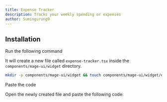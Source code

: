 ```yaml
---
title: Expense Tracker
description: Tracks your weekly spending or expenses
author: Sumingurung9
---
```


<ComponentPreview name="widget-expense-tracker--docs" />

## Installation

<Steps>
<Step>Run the following command</Step>

It will create a new file called `expense-tracker.tsx` inside the `components/mage-ui/widget` directory.

```bash
mkdir -p components/mage-ui/widget && touch components/mage-ui/widget/expense-tracker.tsx
```

<Step>Paste the code</Step>

Open the newly created file and paste the following code:

```jsx file=<rootDir>/mage-ui/widget/expense-tracker.tsx

```

</Steps>
